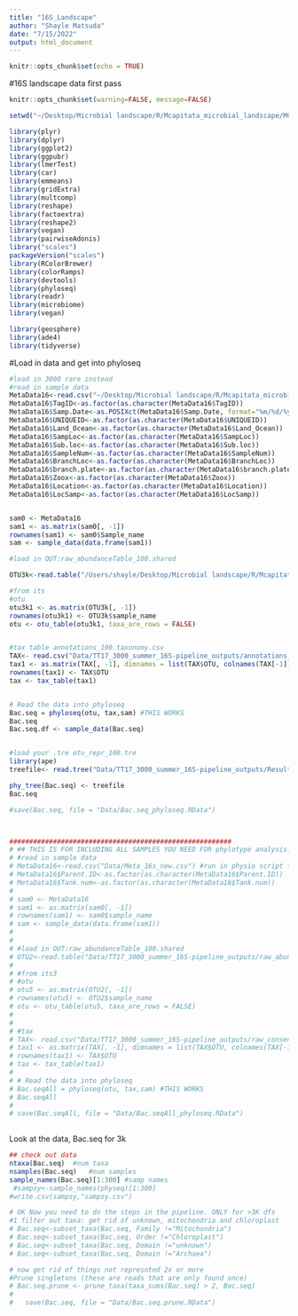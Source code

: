 ```yaml
---
title: "16S_Landscape"
author: "Shayle Matsuda"
date: "7/15/2022"
output: html_document
---
```


```r
knitr::opts_chunk$set(echo = TRUE)
```
#16S landscape data first pass

```r
knitr::opts_chunk$set(warning=FALSE, message=FALSE)

setwd("~/Desktop/Microbial landscape/R/Mcapitata_microbial_landscape/MCL19Summer_16S-pipeline_outputs USE THIS ONE")

library(plyr) 
library(dplyr)
library(ggplot2)
library(ggpubr)
library(lmerTest)
library(car)
library(emmeans)
library(gridExtra)
library(multcomp)
library(reshape)
library(factoextra)
library(reshape2)
library(vegan) 
library(pairwiseAdonis)
library("scales")
packageVersion("scales")
library(RColorBrewer)
library(colorRamps)
library(devtools)
library(phyloseq)
library(readr)
library(microbiome)
library(vegan)

library(geosphere)
library(ade4)
library(tidyverse)

```

#Load in data and get into phyloseq
```r
 
#load in 3000 rare instead
#read in sample data
MetaData16<-read.csv("~/Desktop/Microbial landscape/R/Mcapitata_microbial_landscape/ITS2_Summer_symportal2020/MCL19_metadata_20220621.csv") #same for ITS2
MetaData16$TagID<-as.factor(as.character(MetaData16$TagID))
MetaData16$Samp.Date<-as.POSIXct(MetaData16$Samp.Date, format="%m/%d/%y")
MetaData16$UNIQUEID<-as.factor(as.character(MetaData16$UNIQUEID))
MetaData16$Land_Ocean<-as.factor(as.character(MetaData16$Land_Ocean))
MetaData16$SampLoc<-as.factor(as.character(MetaData16$SampLoc))
MetaData16$Sub.loc<-as.factor(as.character(MetaData16$Sub.loc))
MetaData16$SampleNum<-as.factor(as.character(MetaData16$SampleNum))
MetaData16$BranchLoc<-as.factor(as.character(MetaData16$BranchLoc))
MetaData16$branch.plate<-as.factor(as.character(MetaData16$branch.plate))
MetaData16$Zoox<-as.factor(as.character(MetaData16$Zoox))
MetaData16$Location<-as.factor(as.character(MetaData16$Location))
MetaData16$LocSamp<-as.factor(as.character(MetaData16$LocSamp))


sam0 <- MetaData16
sam1 <- as.matrix(sam0[, -1])
rownames(sam1) <- sam0$Sample_name
sam <- sample_data(data.frame(sam1))

#load in OUT:raw_abundanceTable_100.shared

OTU3k<-read.table("/Users/shayle/Desktop/Microbial landscape/R/Mcapitata_microbial_landscape/MCL19Summer_16S-pipeline_outputs USE THIS ONE/Results/main/details/abundance_table_100.shared", sep=',', header=T)

#from its  
#otu
otu3k1 <- as.matrix(OTU3k[, -1])
rownames(otu3k1) <- OTU3k$sample_name
otu <- otu_table(otu3k1, taxa_are_rows = FALSE)


#tax table annotations_100.taxonomy.csv
TAX<- read.csv("Data/TT17_3000_summer_16S-pipeline_outputs/annotations_100.taxonomy.csv", colClasses = "character")
tax1 <- as.matrix(TAX[, -1], dimnames = list(TAX$OTU, colnames(TAX[-1])))
rownames(tax1) <- TAX$OTU
tax <- tax_table(tax1)


# Read the data into phyloseq
Bac.seq = phyloseq(otu, tax,sam) #THIS WORKS
Bac.seq
Bac.seq.df <- sample_data(Bac.seq)


#load your .tre otu_repr_100.tre
library(ape)
treefile<- read.tree("Data/TT17_3000_summer_16S-pipeline_outputs/Results/postprocessing/unifrac/otu_repr_100.tre")

phy_tree(Bac.seq) <- treefile
Bac.seq

#save(Bac.seq, file = "Data/Bac.seq_phyloseq.RData")



########################################################
# ## THIS IS FOR INCLUDING ALL SAMPLES YOU NEED FOR phylotype analysis.
# #read in sample data
# MetaData16<-read.csv("Data/Meta_16s_new.csv") #run in physio script first
# MetaData16$Parent.ID<-as.factor(as.character(MetaData16$Parent.ID))
# MetaData16$Tank.num<-as.factor(as.character(MetaData16$Tank.num))
# 
# sam0 <- MetaData16
# sam1 <- as.matrix(sam0[, -1])
# rownames(sam1) <- sam0$sample_name
# sam <- sample_data(data.frame(sam1))
# 
# 
# #load in OUT:raw_abundanceTable_100.shared
# OTU2<-read.table("Data/TT17_3000_summer_16S-pipeline_outputs/raw_abundanceTable_100_shared.csv", sep=',', header=T)
# 
# #from its3
# #otu
# otu5 <- as.matrix(OTU2[, -1])
# rownames(otu5) <- OTU2$sample_name
# otu <- otu_table(otu5, taxa_are_rows = FALSE)
# 
# 
# #tax
# TAX<- read.csv("Data/TT17_3000_summer_16S-pipeline_outputs/raw_consensusClassification_100_taxonomy.csv", colClasses = "character")
# tax1 <- as.matrix(TAX[, -1], dimnames = list(TAX$OTU, colnames(TAX[-1])))
# rownames(tax1) <- TAX$OTU
# tax <- tax_table(tax1)
# 
# # Read the data into phyloseq
# Bac.seqAll = phyloseq(otu, tax,sam) #THIS WORKS
# Bac.seqAll
# 
# save(Bac.seqAll, file = "Data/Bac.seqAll_phyloseq.RData")
 
```  
Look at the data, Bac.seq for 3k
```r
## check out data
ntaxa(Bac.seq)  #num taxa
nsamples(Bac.seq)   #num samples
sample_names(Bac.seq)[1:300] #samp names
 #sampsy<-sample_names(physeq)[1:300]
#write.csv(sampsy,"sampsy.csv")

# OK Now you need to do the steps in the pipeline. ONLY for >3K dfs
#1 filter out taxa: get rid of unknown, mitochondria and chloroplast
# Bac.seq<-subset_taxa(Bac.seq, Family !="Mitochondria")
# Bac.seq<-subset_taxa(Bac.seq, Order !="Chloroplast")
# Bac.seq<-subset_taxa(Bac.seq, Domain !="unknown")
# Bac.seq<-subset_taxa(Bac.seq, Domain !="Archaea")

# now get rid of things not represnted 2x or more
#Prune singletons (these are reads that are only found once)
# Bac.seq.prune <- prune_taxa(taxa_sums(Bac.seq) > 2, Bac.seq)
# 
#   save(Bac.seq, file = "Data/Bac.seq.prune.RData")
  
```


